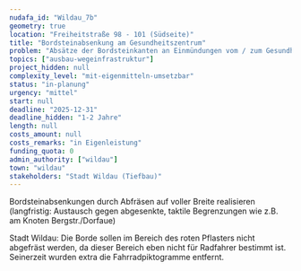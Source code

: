 ```yaml
---
nudafa_id: "Wildau_7b"
geometry: true
location: "Freiheitstraße 98 - 101 (Südseite)"
title: "Bordsteinabsenkung am Gesundheitszentrum"
problem: "Absätze der Bordsteinkanten an Einmündungen vom / zum Gesundheitszentrum (im roten Betonsteinpflaster): unattraktiv für Radler"
topics: ["ausbau-wegeinfrastruktur"]
project_hidden: null
complexity_level: "mit-eigenmitteln-umsetzbar"
status: "in-planung"
urgency: "mittel"
start: null
deadline: "2025-12-31"
deadline_hidden: "1-2 Jahre"
length: null
costs_amount: null
costs_remarks: "in Eigenleistung"
funding_quota: 0
admin_authority: ["wildau"]
town: "wildau"
stakeholders: "Stadt Wildau (Tiefbau)"
---
```

Bordsteinabsenkungen durch Abfräsen auf voller Breite realisieren (langfristig: Austausch gegen abgesenkte, taktile Begrenzungen wie z.B. am Knoten Bergstr./Dorfaue)

Stadt Wildau: Die Borde sollen im Bereich des roten Pflasters nicht abgefräst werden, da dieser Bereich eben nicht für Radfahrer bestimmt ist. Seinerzeit wurden extra die Fahrradpiktogramme entfernt. 
